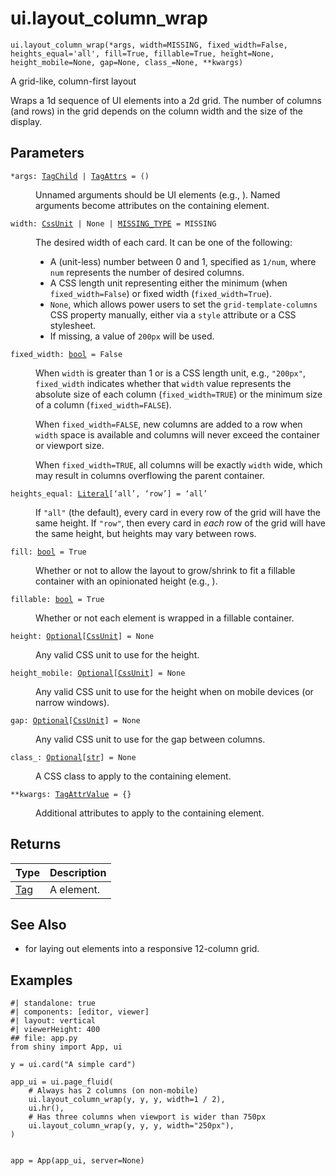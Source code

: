# ui.layout_column_wrap { #shiny.ui.layout_column_wrap }

`ui.layout_column_wrap(*args, width=MISSING, fixed_width=False, heights_equal='all', fill=True, fillable=True, height=None, height_mobile=None, gap=None, class_=None, **kwargs)`

A grid-like, column-first layout

Wraps a 1d sequence of UI elements into a 2d grid. The number of columns
(and rows) in the grid depends on the column width and the size of the display.

## Parameters

<code><span class="parameter-name">*args</span><span class="parameter-annotation-sep">:</span> <span class="parameter-annotation">[TagChild](`htmltools.TagChild`) \| [TagAttrs](`htmltools.TagAttrs`)</span> <span class="parameter-default-sep">=</span> <span class="parameter-default">()</span></code>

:   Unnamed arguments should be UI elements (e.g.,
    [](:func:`~shiny.ui.card`)). Named arguments become attributes on the
    containing [](:class:`~htmltools.Tag`) element.

<code><span class="parameter-name">width</span><span class="parameter-annotation-sep">:</span> <span class="parameter-annotation">[CssUnit](`shiny.ui.css.CssUnit`) \| None \| [MISSING_TYPE](`shiny.types.MISSING_TYPE`)</span> <span class="parameter-default-sep">=</span> <span class="parameter-default">MISSING</span></code>

:   The desired width of each card. It can be one of the following:

    * A (unit-less) number between 0 and 1, specified as `1/num`, where `num`
      represents the number of desired columns.
    * A CSS length unit representing either the minimum (when `fixed_width=False`)
      or fixed width (`fixed_width=True`).
    * `None`, which allows power users to set the `grid-template-columns` CSS
      property manually, either via a `style` attribute or a CSS stylesheet.
    * If missing, a value of `200px` will be used.

<code><span class="parameter-name">fixed_width</span><span class="parameter-annotation-sep">:</span> <span class="parameter-annotation">[bool](`bool`)</span> <span class="parameter-default-sep">=</span> <span class="parameter-default">False</span></code>

:   When `width` is greater than 1 or is a CSS length unit, e.g., `"200px"`,
    `fixed_width` indicates whether that `width` value represents the absolute size
    of each column (`fixed_width=TRUE`) or the minimum size of a column
    (`fixed_width=FALSE`).

    When `fixed_width=FALSE`, new columns are added to a row when `width` space is
    available and columns will never exceed the container or viewport size.

    When `fixed_width=TRUE`, all columns will be exactly `width` wide, which may
    result in columns overflowing the parent container.

<code><span class="parameter-name">heights_equal</span><span class="parameter-annotation-sep">:</span> <span class="parameter-annotation">[Literal](`typing.Literal`)\['all', 'row'\]</span> <span class="parameter-default-sep">=</span> <span class="parameter-default">'all'</span></code>

:   If `"all"` (the default), every card in every row of the grid will have the same
    height. If `"row"`, then every card in _each_ row of the grid will have the same
    height, but heights may vary between rows.

<code><span class="parameter-name">fill</span><span class="parameter-annotation-sep">:</span> <span class="parameter-annotation">[bool](`bool`)</span> <span class="parameter-default-sep">=</span> <span class="parameter-default">True</span></code>

:   Whether or not to allow the layout to grow/shrink to fit a fillable container
    with an opinionated height (e.g., [](:func:`~shiny.ui.page_fillable`)).

<code><span class="parameter-name">fillable</span><span class="parameter-annotation-sep">:</span> <span class="parameter-annotation">[bool](`bool`)</span> <span class="parameter-default-sep">=</span> <span class="parameter-default">True</span></code>

:   Whether or not each element is wrapped in a fillable container.

<code><span class="parameter-name">height</span><span class="parameter-annotation-sep">:</span> <span class="parameter-annotation">[Optional](`typing.Optional`)\[[CssUnit](`shiny.ui.css.CssUnit`)\]</span> <span class="parameter-default-sep">=</span> <span class="parameter-default">None</span></code>

:   Any valid CSS unit to use for the height.

<code><span class="parameter-name">height_mobile</span><span class="parameter-annotation-sep">:</span> <span class="parameter-annotation">[Optional](`typing.Optional`)\[[CssUnit](`shiny.ui.css.CssUnit`)\]</span> <span class="parameter-default-sep">=</span> <span class="parameter-default">None</span></code>

:   Any valid CSS unit to use for the height when on mobile devices (or narrow
    windows).

<code><span class="parameter-name">gap</span><span class="parameter-annotation-sep">:</span> <span class="parameter-annotation">[Optional](`typing.Optional`)\[[CssUnit](`shiny.ui.css.CssUnit`)\]</span> <span class="parameter-default-sep">=</span> <span class="parameter-default">None</span></code>

:   Any valid CSS unit to use for the gap between columns.

<code><span class="parameter-name">class_</span><span class="parameter-annotation-sep">:</span> <span class="parameter-annotation">[Optional](`typing.Optional`)\[[str](`str`)\]</span> <span class="parameter-default-sep">=</span> <span class="parameter-default">None</span></code>

:   A CSS class to apply to the containing element.

<code><span class="parameter-name">**kwargs</span><span class="parameter-annotation-sep">:</span> <span class="parameter-annotation">[TagAttrValue](`htmltools.TagAttrValue`)</span> <span class="parameter-default-sep">=</span> <span class="parameter-default">{}</span></code>

:   Additional attributes to apply to the containing element.

## Returns

| Type                   | Description                        |
|------------------------|------------------------------------|
| [Tag](`htmltools.Tag`) | A [](:class:`~htmltools.Tag`) element. |

## See Also

* [](:func:`~shiny.ui.layout_columns`) for laying out elements into a responsive
  12-column grid.

## Examples


```shinylive-python
#| standalone: true
#| components: [editor, viewer]
#| layout: vertical
#| viewerHeight: 400
## file: app.py
from shiny import App, ui

y = ui.card("A simple card")

app_ui = ui.page_fluid(
    # Always has 2 columns (on non-mobile)
    ui.layout_column_wrap(y, y, y, width=1 / 2),
    ui.hr(),
    # Has three columns when viewport is wider than 750px
    ui.layout_column_wrap(y, y, y, width="250px"),
)


app = App(app_ui, server=None)

```

